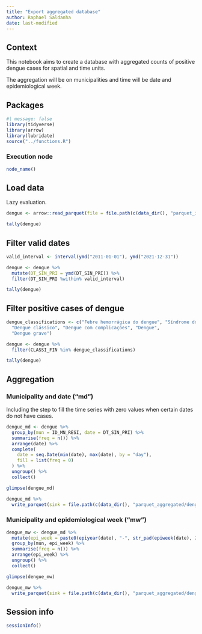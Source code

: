 ```yaml
---
title: "Export aggregated database"
author: Raphael Saldanha
date: last-modified
---
```


## Context

This notebook aims to create a database with aggregated counts of positive dengue cases for spatial and time units.

The aggregation will be on municipalities and time will be date and epidemiological week.

## Packages

```r
#| message: false
library(tidyverse)
library(arrow)
library(lubridate)
source("../functions.R")
```

### Execution node

```r
node_name()
```

## Load data

Lazy evaluation.

```r
dengue <- arrow::read_parquet(file = file.path(c(data_dir(), "parquet_improved/dengue_improved.parquet")))

tally(dengue)
```

## Filter valid dates

```r
valid_interval <- interval(ymd("2011-01-01"), ymd("2021-12-31"))

dengue <- dengue %>%
  mutate(DT_SIN_PRI = ymd(DT_SIN_PRI)) %>%
  filter(DT_SIN_PRI %within% valid_interval)

tally(dengue)
```

## Filter positive cases of dengue

```r
dengue_classifications <- c("Febre hemorrágica do dengue", "Síndrome do choque do dengue", "Dengue com sinais de alarme",
  "Dengue clássico", "Dengue com complicações", "Dengue",
  "Dengue grave")
```

```r
dengue <- dengue %>%
  filter(CLASSI_FIN %in% dengue_classifications)

tally(dengue)
```

## Aggregation

### Municipality and date ("md")

Including the step to fill the time series with zero values when certain dates do not have cases.

```r
dengue_md <- dengue %>%
  group_by(mun = ID_MN_RESI, date = DT_SIN_PRI) %>%
  summarise(freq = n()) %>%
  arrange(date) %>%
  complete(
    date = seq.Date(min(date), max(date), by = "day"),
    fill = list(freq = 0)
  ) %>%
  ungroup() %>%
  collect()
```

```r
glimpse(dengue_md)
```

```r
dengue_md %>%
  write_parquet(sink = file.path(c(data_dir(), "parquet_aggregated/dengue_md.parquet")))
```

### Municipality and epidemiological week ("mw")

```r
dengue_mw <- dengue_md %>%
  mutate(epi_week = paste0(epiyear(date), "-", str_pad(epiweek(date), 2, pad = "0"))) %>%
  group_by(mun, epi_week) %>%
  summarise(freq = n()) %>%
  arrange(epi_week) %>%
  ungroup() %>%
  collect()
```

```r
glimpse(dengue_mw)
```

```r
dengue_mw %>%
  write_parquet(sink = file.path(c(data_dir(), "parquet_aggregated/dengue_mw.parquet")))
```

## Session info

```r
sessionInfo()
```
